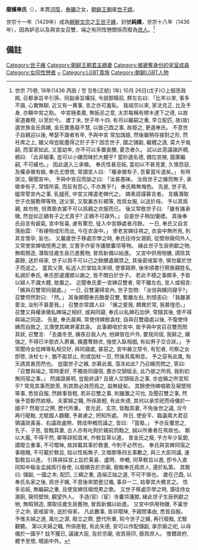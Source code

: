 {{BLPsources|time=2022-02-07T12:33:55+00:00}}
'''廢嬪奉氏'''（{{bd|1414年||1436年||catIdx=F}}），本貫[[河陰|河陰]]，[[奉礪|奉礪]]之女，[[朝鲜王朝|朝鲜王朝]]废[[世子嫔|世子嫔]]。

世宗十一年（1429年）成為[[朝鮮文宗|朝鮮文宗]]之[[王世子嬪|王世子嬪]]，封號'''純嬪'''，世宗十八年（1436年），因為妒忌以及與宮女召雙、端之有同性戀關係而廢為[[庶人|庶人]]。<ref>世宗 75卷, 18年(1436 丙辰 / 명 정통(正統) 1年) 10月 26日(戊子)○上御思政殿, 召都承旨辛引孫、同副承旨權採, 令就御榻前, 屛左右曰: 「比年以來, 事多不諧, 心實無聊, 近又有一異事, 言之亦可羞恥。 我祖宗以來, 家法克正, 比及予身, 亦賴中宮之助。 中宮極柔嘉, 無妬忌之意, 太宗每稱有樛木逮下之德, 以故家道雍穆, 以至於今。 歲丁未, 世子年十四, 有司以繼嗣之重, 早立配匹, 故(故)選世族金氏爲嬪, 金氏實愚癡不慧, 以致己酉之事, 故廢之, 更選奉氏。 不意世子自親迎以後, 琴瑟不諧者有年, 予與中宮 常加誨諭, 然後雖稍存接對之形, 然衽席之上, 雖父母豈能盡得之於子乎? 因念世子, 國之儲副, 繼體之道, 莫大乎胤嗣, 而室家如此, 又當幼年, 亦不可以多置妾媵, 憂念者久。 試以此意議諸許稠, 稠曰: 「此非細事, 豈可以小嫌而昧於大體乎? 當妙選名德, 備位宮掖, 圖廣繼嗣, 不可緩也。」 因此選入三承徽。 奉氏性甚忌妬, 當初以不甚見愛, 久懷怨惡, 及權承徽有娠, 奉氏尤憤恨, 常謂宮人曰: 「權承徽有子, 吾輩當斥退矣。」 有時哭泣, 聲聞宮中。 予與中宮召而諭之曰: 「汝甚愚昧。 汝爲世子之嬪而無子, 承徽幸有子, 常情所喜, 而反有怨心, 不亦異乎?」 奉氏略無悔色。 先是, 世子乳媼常管宮內之事, 乳媼死, 中宮又擇遣老婢代之。 婢素諄謹寡言者。 言嬪潛取世子衣服靴帶等物, 送父家, 又取裏衣衫裙等, 改爲女服, 以送於母。 予以其爲親, 故勿咎, 但責褻衣裳不可以爲親之衣服而已。 後又常敎世子曰: 「雖有諸承徽, 然豈如正嫡有子之尤貴乎? 正嫡不可疎外。」 自是世子稍加優禮。 其後奉氏自言有娠氣, 宮中皆喜, 慮有驚恐, 徙入中宮靜處者月餘。 一日, 奉氏又自言落胎雲: 「有硬物成形而出, 今在衣衾中。」 使老宮婢往視之, 衣衾中無所見, 則其言懷孕, 妄也。 又曩歲世子移處宗學之時, 奉氏往侍女溷廁, 從壁隙窺伺外人, 又常使宮婢唱悅男之歌, 又嘗手作宦寺護膝囊帒等物。 緣此世子生辰例獻之物, 無暇預造, 潛取往歲生辰已進舊物, 冒爲新備以紿進。 又宮中供用物膳, 請除其贏餘, 送於母家, 世子以爲不可以己之餘膳遺親禁之, 其後密戒宦寺, 愼勿稟於世子而送之。 當其父喪, 私送人於堂姑夫宋頎, 使掌路祭, 後宋頎書行祭族親姓名, 私謁於奉氏, 奉氏卽遺護膝以謝之, 皆不關白於世子。 若此不穩之事頗多, 予皆以婦人不識大體, 故置之。 近聞奉氏愛一宮婢召雙者, 常不離左右, 宮人或相言: 「嬪與召雙常同寢處。」 一日, 召雙灑掃宮內, 世子忽問: 「汝信與嬪同寢乎?」 召雙愕然對曰: 「然。」 其後頗聞奉氏酷愛召雙, 暫離左右, 則恨恚曰: 「我雖甚愛汝, 汝則不甚愛我。」 召雙亦常謂人曰: 「嬪之愛我, 頗異於常, 我甚惶恐。」 召雙又與權承徽私婢端之相好, 或與同寢, 奉氏以私婢石加伊, 常隨其後, 使不得與端之同遊。 先是, 奉氏晨興, 常使侍婢斂衾枕, 自與召雙寢處以後, 不復使侍婢而自斂之, 又潛使其婢澣濯其衾。 此事頗喧於宮中, 故予與中宮召召雙而問其狀, 召雙言: 「去歲冬至, 嬪夜召我入內, 他婢皆在戶外, 要我同宿, 我辭之, 嬪強之, 不得已半脫衣入屛裏, 嬪盡奪餘衣, 強使入臥相戲, 有如男子交合狀。」 予常聞侍女從婢等私相交好, 與同寢處, 甚惡之, 宮中嚴立禁令, 有犯者, 司察之女卽啓, 決杖七十, 猶不能禁止, 則或加杖一百, 然後其風稍息。 予之惡有此風, 殆天誘其衷而然也。 豈圖世子之嬪, 亦慕此風, 蕩泆如此? 乃召嬪而問之, 答曰: 「召雙與端之, 常時愛好, 不獨夜同寢宿, 晝亦交頸砥舌, 此乃彼之所爲, 我則初無同宿之事。」 然諸證甚明, 豈能終諱? 且彼人交頸砥舌之事, 亦豈嬪之所宜知乎? 常見其事而歆羨, 則其勢必效而爲之, 益無疑矣。 其餘使侍婢唱歌及窺壁隙等事, 悉皆自服, 然餘事皆輕, 若非召雙之事, 則雖置之可也, 及聞召雙之事, 然後予意斷然欲廢。 夫冢婦之職, 所係匪輕, 有此失德, 其何以承宗祀而母儀於一國乎? 然廢立之際, 歷代所重。 昔光武、玄宗, 皆黜其妻, 不免後世之議, 況今再行廢黜, 尤駭國人觀聽, 予甚慮之, 罔知所處。 昨日, 使安平、臨瀛兩大君召領議政黃喜、右議政盧閈、贊成申槪而議之, 皆曰: 「當廢。」 予亦反覆思之, 孔子、子思, 皆黜其妻, 古人亦有叱狗於親前而黜之, 誠以所重者在焉故也。 斷以大義, 不得不然, 卿等詳知首末, 作敎旨草以進。 昔金氏之廢, 予方年少氣銳, 謂廢立重事, 不可曖昧, 故詳載其事於敎書, 今則不必然也。 奉氏與宮婢同宿之事極醜, 不可載於敎旨, 姑以性妬無子, 又唱歌等四五事數之, 與三大臣同議, 速製敎旨以進。 引孫與採宣上旨於黃喜、盧閈、申槪, 同草敎旨以進, 卽令入直同知中樞金孟誠爲行香使, 以廢嬪告於宗廟, 廢黜奉氏爲庶人, 還於私第。 其敎曰: 儲副, 一國之本; 配匹, 三綱之重, 造端正始之道, 不可不愼也。 歲在己酉, 以奉氏名家之後, 爲世子嬪, 不意後來閨壼愆儀, 事非一二, 姑擧其大槪言之。 性多忌妬, 無繼嗣之重, 且使宮婢恆唱悅男之歌。 又世子移處宗學之時, 潛往侍女溷廁, 窺伺壁隙, 觀望外人。 手造(官)〔宦〕寺囊帒護膝, 緣此世子生辰例獻之物, 無暇預造, 潛取往歲生辰舊物, 冒爲新備以紿進。 又宮中供用物膳, 不稟世子之命, 密戒宦寺, 送於母家。 凡此數事, 皆非曖昧, 予親問事由, 悉皆自服。 予惟夫婦之道, 風化之源, 廢立之際, 歷代所重, 矧今世子之嬪, 再行廢黜, 尤駭觀聽。 第以夫婦之職, 所係匪輕, 有此失德, 安可以作配儲副, 承宗廟之祀, 以母儀於一國乎? 玆不獲已, 議諸大臣, 告於宗廟, 收其冊印, 廢爲庶人。 惟爾政府, 體予至懷, 曉諭中外。 </ref>

== 備註 ==
<div class="references-small">
<references></references>
</div>

{{李朝王后及大韓皇后}}
{{DEFAULTSORT:F}}
[[Category:世子嬪|Category:世子嬪]]
[[Category:朝鲜王朝君主嫡妻|Category:朝鲜王朝君主嫡妻]]
[[Category:被褫奪身份的皇室成員|Category:被褫奪身份的皇室成員]]
[[Category:女同性戀者|Category:女同性戀者]]
[[Category:奉姓|~]]
[[Category:LGBT貴族|Category:LGBT貴族]]
[[Category:朝鲜LGBT人物|Category:朝鲜LGBT人物]]